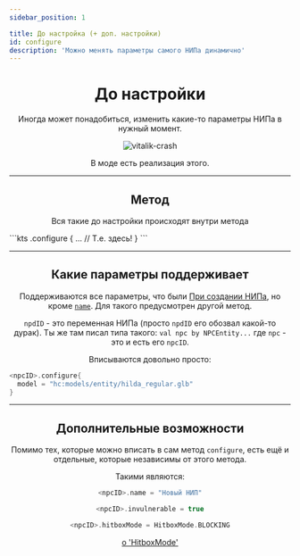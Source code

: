 ```yaml
---
sidebar_position: 1

title: До настройка (+ доп. настройки)
id: configure
description: 'Можно менять параметры самого НИПа динамично'
---
```



<div align="center">

# До настройки

Иногда может понадобиться, изменить какие-то параметры НИПа в нужный момент.

<div className="show">

![vitalik-crash](@site/static/img/doc/titles/vitalik-crash.png)

</div>

В моде есть реализация этого.

---

## Метод

Вся такие до настройки происходят внутри метода
<div align="left">
```kts
<npcID>.configure {
  ... // Т.е. здесь!
}
```
</div>

---

## Какие параметры поддерживает

Поддерживаются все параметры, что были [При создании НИПа](./0-create.mdx), но кроме [`name`](./1-configure.mdx#дополнительные-возможности). Для такого предусмотрен другой метод.

`npdID` - это переменная НИПа (просто `npdID` его обозвал какой-то дурак). Ты же там писал типа такого: `val npc by NPCEntity...` где `npc` - это и есть его `npcID`.

Вписываются довольно просто:

<div align="left">

```kts title="Пример"
<npcID>.configure{
  model = "hc:models/entity/hilda_regular.glb"
}
```

</div>

---

## Дополнительные возможности

Помимо тех, которые можно вписать в сам метод `configure`, есть ещё и отдельные, которые независимы от этого метода.

Такими являются:
```kts title="Возможность менять иня НИПа"
<npcID>.name = "Новый НИП"
```
```kts title="Возможность сделать Бессмертным"
<npcID>.invulnerable = true
```
```kts title="Возможность менять режим колизии с НИПом"
<npcID>.hitboxMode = HitboxMode.BLOCKING
```
[о 'HitboxMode'](../../99-resources/1-hitbox-mode.mdx)

</div>